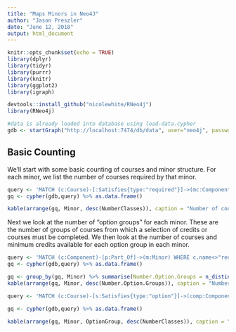 ```yaml
---
title: "Maps Minors in Neo4J"
author: "Jason Preszler"
date: "June 12, 2018"
output: html_document
---
```


```r
knitr::opts_chunk$set(echo = TRUE)
library(dplyr)
library(tidyr)
library(purrr)
library(knitr)
library(ggplot2)
library(igraph)

devtools::install_github("nicolewhite/RNeo4j")
library(RNeo4j)

#data is already loaded into database using load-data.cypher
gdb <- startGraph("http://localhost:7474/db/data", user="neo4j", password = "maps") #only the password is DB specific here


```

## Basic Counting
We'll start with some basic counting of courses and minor structure. For each minor, we list the number of courses required by that minor.

```r
query <- 'MATCH (c:Course)-[:Satisfies{type:"required"}]->(mc:Component{name:"req"})-[:Part_Of]->(m:Minor) RETURN m.name AS Minor, count(c) AS NumberClasses, sum(toInt(c.minCredits)) AS CreditMin'
gq <- cypher(gdb,query) %>% as.data.frame()

kable(arrange(gq, Minor, desc(NumberClasses)), caption = "Number of courses required for each minor")

```

Next we look at the number of "option groups" for each minor. These are the number of groups of courses from which a selection of credits or courses must be completed. We then look at the number of courses and minimum credits available for each option group in each minor.

```r
query <- 'MATCH (c:Component)-[p:Part_Of]->(m:Minor) WHERE c.name<>"req" RETURN m.name AS Minor, c.name AS OptName'
gq <- cypher(gdb,query) %>% as.data.frame()

gq <- group_by(gq, Minor) %>% summarise(Number.Option.Groups = n_distinct(OptName))
kable(arrange(gq, Minor, desc(Number.Option.Groups)), caption = "Number of Option Groups required for each minor")
```

```r
query <- 'MATCH (c:Course)-[s:Satisfies{type:"option"}]->(comp:Component)-[p:Part_Of]->(m:Minor) RETURN m.name AS Minor, comp.name AS OptionGroup, count(c) AS NumberClasses, sum(toInt(c.minCredits)) AS CreditMin'

gq <- cypher(gdb,query) %>% as.data.frame()

kable(arrange(gq, Minor, OptionGroup, desc(NumberClasses)), caption = "Number of courses for each option group of each minor")
```
